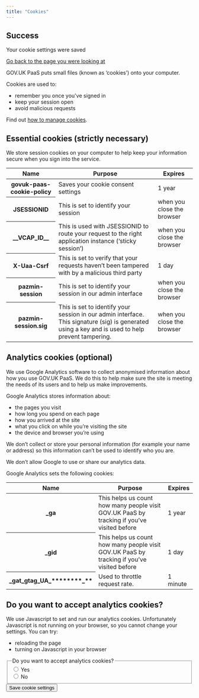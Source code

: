 ```yaml
---
title: "Cookies"
---
```


<div className="govuk-notification-banner govuk-notification-banner--success" data-cookie-confirmation="true" role="alert" aria-labelledby="govuk-notification-banner-title" data-module="govuk-notification-banner">
  <div className="govuk-notification-banner__header">
    <h2 className="govuk-notification-banner__title" id="govuk-notification-banner-title">
      Success
    </h2>
  </div>
  <div className="govuk-notification-banner__content">
    <p className="govuk-notification-banner__heading">
      Your cookie settings were saved
    </p>
    <p className="govuk-body">
      <a className="govuk_link previous-page govuk-!-margin-top-1" href="#">
      Go back to the page you were looking at
    </a>
    </p>
  </div>
</div>

GOV.UK PaaS puts small files (known as ‘cookies’) onto your computer.

Cookies are used to:

*   remember you once you've signed in
*   keep your session open
*   avoid malicious requests

Find out [how to manage cookies](https://ico.org.uk/for-the-public/online/cookies/).

## Essential cookies (strictly necessary)

We store session cookies on your computer to help keep your information secure when you sign into the service.

<table className="govuk-table">
  <thead className="govuk-table__head">
    <tr className="govuk-table__row">
      <th scope="col" className="govuk-table__header">Name</th>
      <th scope="col" className="govuk-table__header">Purpose</th>
      <th scope="col" className="govuk-table__header">Expires</th>
    </tr>
  </thead>
  <tbody className="govuk-table">
    <tr className="govuk-table__row">
      <th scope="row" className="govuk-table__header">govuk-paas-cookie-policy</th>
      <td className="govuk-table__cell">Saves your cookie consent settings</td>
      <td className="govuk-table__cell">1 year</td>
    </tr>
    <tr className="govuk-table__row">
      <th scope="row" className="govuk-table__header">JSESSIONID</th>
      <td className="govuk-table__cell">This is set to identify your session</td>
      <td className="govuk-table__cell">when you close the browser</td>
    </tr>
    <tr className="govuk-table__row">
      <th scope="row" className="govuk-table__header">__VCAP_ID__</th>
      <td className="govuk-table__cell">This is used with JSESSIONID to route your request to the right application instance (‘sticky session’)</td>
      <td className="govuk-table__cell">when you close the browser</td>
    </tr>
    <tr className="govuk-table__row">
      <th scope="row" className="govuk-table__header">X-Uaa-Csrf</th>
      <td className="govuk-table__cell">This is set to verify that your requests haven’t been tampered with by a malicious third party</td>
      <td className="govuk-table__cell">1 day</td>
    </tr>
    <tr className="govuk-table__row">
      <th scope="row" className="govuk-table__header">pazmin-session</th>
      <td className="govuk-table__cell">This is set to identify your session in our admin interface</td>
      <td className="govuk-table__cell">when you close the browser</td>
    </tr>
    <tr className="govuk-table__row">
      <th scope="row" className="govuk-table__header">pazmin-session.sig</th>
      <td className="govuk-table__cell">This is set to identify your session in our admin interface. This signature (sig) is generated using a key and is used to help prevent tampering.</td>
      <td className="govuk-table__cell">when you close the browser</td>
    </tr>
  </tbody>
</table>

## Analytics cookies (optional)

We use Google Analytics software to collect anonymised information about how you use GOV.UK PaaS. We do this to help make sure the site is meeting the needs of its users and to help us make improvements.

Google Analytics stores information about:

- the pages you visit
- how long you spend on each page
- how you arrived at the site
- what you click on while you’re visiting the site
- the device and browser you’re using

We don’t collect or store your personal information (for example your name or address) so this information can’t be used to identify who you are.

We don’t allow Google to use or share our analytics data.

Google Analytics sets the following cookies:

<table className="govuk-table">
  <thead className="govuk-table__head">
    <tr className="govuk-table__row">
      <th scope="col" className="govuk-table__header">Name</th>
      <th scope="col" className="govuk-table__header">Purpose</th>
      <th scope="col" className="govuk-table__header">Expires</th>
    </tr>
  </thead>
  <tbody className="govuk-table">
    <tr className="govuk-table__row">
      <th scope="row" className="govuk-table__header">_ga</th>	
      <td className="govuk-table__cell">This helps us count how many people visit GOV.UK PaaS by tracking if you’ve visited before</td>	
      <td className="govuk-table__cell">1 year</td>	
    </tr>	
    <tr>	
      <th scope="row" className="govuk-table__header">_gid</th>	
      <td className="govuk-table__cell">This helps us count how many people visit GOV.UK PaaS by tracking if you’ve visited before</td>	
      <td className="govuk-table__cell">1 day</td>	
    </tr>
    <tr>	
      <th scope="row" className="govuk-table__header">_gat_gtag_UA_********_**</th>	
      <td className="govuk-table__cell">Used to throttle request rate. </td>	
      <td className="govuk-table__cell">1 minute</td>	
    </tr>
  </tbody>	
</table>

<div className="cookie-settings__no-js">
  <h2 className="govuk-heading-s govuk-!-margin-top-6">Do you want to accept analytics cookies?</h2>
  <p className="govuk-body">We use Javascript to set and run our analytics cookies. Unfortunately Javascript is not running on your browser, so you cannot change your settings. You can try:</p>
  <ul className="govuk-list govuk-list--bullet">
    <li>reloading the page</li>
    <li>turning on Javascript in your browser</li>
  </ul>
</div>

<div className="cookie-settings__form-wrapper">
  <form data-module="cookie-settings">
    <div className="govuk-form-group govuk-!-margin-top-6">
      <fieldset className="govuk-fieldset">
        <legend className="govuk-fieldset__legend govuk-fieldset__legend--s">
          Do you want to accept analytics cookies?
        </legend>
        <div className="govuk-radios govuk-radios--inline">
          <div className="govuk-radios__item">
            <input className="govuk-radios__input" id="cookies-analytics-yes" name="cookies-analytics" type="radio" value="on" />
            <label className="govuk-label govuk-radios__label" htmlFor="cookies-analytics-yes">
              Yes
            </label>
          </div>
          <div className="govuk-radios__item">
            <input className="govuk-radios__input" id="cookies-analytics-no" name="cookies-analytics" type="radio" value="off" />
            <label className="govuk-label govuk-radios__label" htmlFor="cookies-analytics-no">
              No
            </label>
          </div>
        </div>
      </fieldset>
    </div>
    <button className="govuk-button" type="submit">Save cookie settings</button>
  </form>
</div>